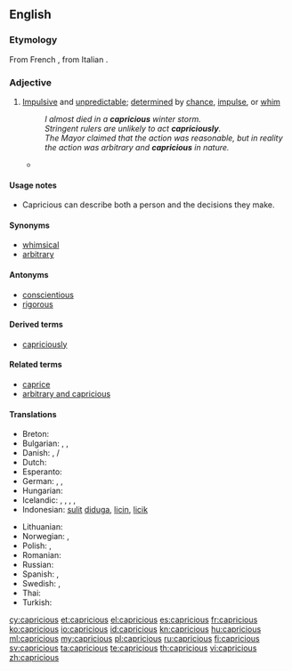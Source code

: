 ==English==

===Etymology===
From French {{term|capricieux|capricieux|lang=fr}}, from Italian {{term|capriccioso|capriccioso|lang=it}}.

===Adjective===
{{en-adj}}

# [[impulsive|Impulsive]] and [[unpredictable]]; [[determined]] by [[chance]], [[impulse]], or [[whim]]
#: ''I almost died in a '''capricious''' winter storm.''
#: ''Stringent rulers are unlikely to act '''capriciously'''.''
#: ''The Mayor claimed that the action was reasonable, but in reality the action was arbitrary and '''capricious''' in nature.''
#* {{quote-book|passage="'''Capricious'''?" And at this monsieur began to laugh. "Oh no, I'm not '''capricious'''. I am very faithful. I am very constant. Comprenez?"|title=[[S:The American/Chapter I|The American]]|author=Henry James|year=1877}}

====Usage notes====
* Capricious can describe both a person and the decisions they make.

====Synonyms====
* [[whimsical]]
* [[arbitrary]]

====Antonyms====
* [[conscientious]]
* [[rigorous]]

====Derived terms====
* [[capriciously]]

====Related terms====
* [[caprice]]
* [[arbitrary and capricious]]

====Translations====
{{trans-top|Impulsive and unpredictable; determined by chance, impulse, or whim}}
* Breton: {{t+|br|froudennek}}
* Bulgarian: {{t+|bg|капризен}},  {{t+|bg|непостоянен}},  {{t-|bg|непредвидим}}
* Danish: {{t-|da|uberegnelig}}, {{t-|da|uforudsigbar}}/{{t-|da|uforutsigbar}}
* Dutch: {{t-|nl|grillig}}
* Esperanto: {{t-|eo|kaprica|xs=Esperanto}}
* German: {{t+|de|kapriziös}}, {{t-|de|launenhaft}}, {{t+|de|unberechenbar}}
* Hungarian: {{t+|hu|szeszélyes}}
* Icelandic: {{t-|is|duttlungasamur|m}}, {{t+|is|mislyndur|m}}, {{t-|is|kenjóttur|m}}, {{t-|is|dyntóttur|m}}, {{t-|is|duttlungafullur|m}}
* Indonesian: [[sulit]] [[duga|diduga]], [[licin]], [[licik]]
{{trans-mid}}
* Lithuanian: {{t-|lt|įnoringas|xs=Lithuanian}}
* Norwegian: {{t-|no|uberegnelig}}, {{t-|no|uforutsigbar}}
* Polish: {{t+|pl|nagły|m}}, {{t+|pl|kapryśny}}
* Romanian: {{t-|ro|capricios}}
* Russian: {{t+|ru|капризный|m|tr=kaprizniy|sc=Cyrl}}
* Spanish: {{t-|es|caprichoso}}, {{t-|es|antojadizo}}
* Swedish: {{t-|sv|oberäknelig}}, {{t+|sv|oförutsägbar}}
* Thai: {{t-|th|ตามอำเภอใจ|tr=tāmxảp̣hexcı|sc=Thai}}
* Turkish: {{t+|tr|kaprisli}}
{{trans-bottom}}

[[cy:capricious]]
[[et:capricious]]
[[el:capricious]]
[[es:capricious]]
[[fr:capricious]]
[[ko:capricious]]
[[io:capricious]]
[[id:capricious]]
[[kn:capricious]]
[[hu:capricious]]
[[ml:capricious]]
[[my:capricious]]
[[pl:capricious]]
[[ru:capricious]]
[[fi:capricious]]
[[sv:capricious]]
[[ta:capricious]]
[[te:capricious]]
[[th:capricious]]
[[vi:capricious]]
[[zh:capricious]]